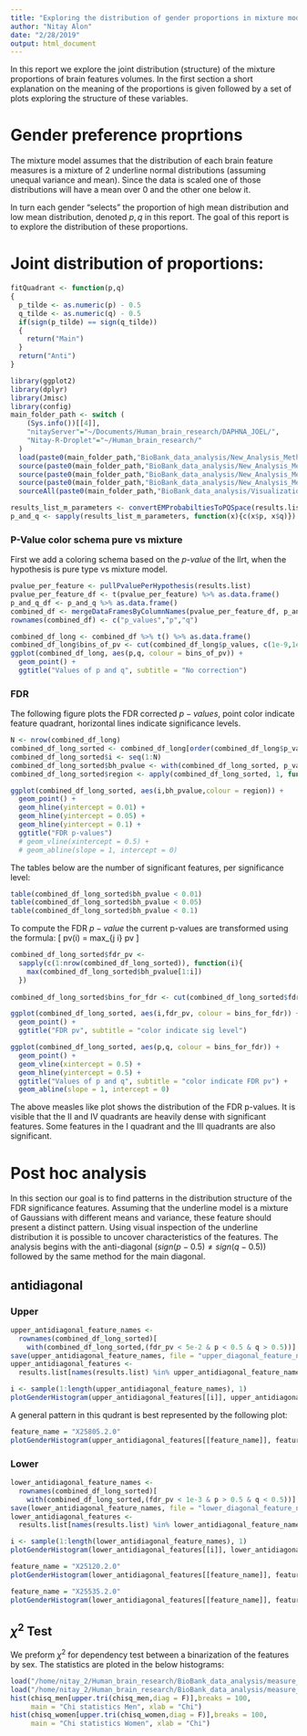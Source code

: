 ```yaml
---
title: "Exploring the distribution of gender proportions in mixture model"
author: "Nitay Alon"
date: "2/28/2019"
output: html_document
---
```


In this report we explore the joint distribution (structure) of the mixture proportions of brain features volumes. In the first section a short explanation on the meaning of the proportions is given followed by a set of plots exploring the structure of these variables. 

# Gender preference proprtions
The mixture model assumes that the distribution of each brain feature measures is a mixture of 2 underline normal distributions (assuming unequal variance and mean). Since the data is scaled one of those distributions will have a mean over 0 and the other one below it. 

In turn each gender "selects" the proportion of high mean distribution and low mean distribution, denoted $p,q$ in this report. The goal of this report is to explore the distribution of these proportions.

# Joint distribution of proportions:
```r
fitQuadrant <- function(p,q)
{
  p_tilde <- as.numeric(p) - 0.5
  q_tilde <- as.numeric(q) - 0.5
  if(sign(p_tilde) == sign(q_tilde))
  {
    return("Main")
  }
  return("Anti")
}
```

```r
library(ggplot2)
library(dplyr)
library(Jmisc)
library(config)
main_folder_path <- switch (
    (Sys.info())[[4]],
    "nitayServer"="~/Documents/Human_brain_research/DAPHNA_JOEL/",
    "Nitay-R-Droplet"="~/Human_brain_research/"
  )
  load(paste0(main_folder_path,"BioBank_data_analysis/New_Analysis_Method/Residuals_analysis_methods/Results/New_analysis_method_results_normalized.RData"))
  source(paste0(main_folder_path,"BioBank_data_analysis/New_Analysis_Method/Residuals_analysis_methods/convert_em_probs_to_pq_space.R"))
  source(paste0(main_folder_path,"BioBank_data_analysis/New_Analysis_Method/Residuals_analysis_methods/merge_data_frames_by_column_names.R"))
  source(paste0(main_folder_path,"BioBank_data_analysis/New_Analysis_Method/Residuals_analysis_methods/convert_em_probs_to_pq_space.R"))
  sourceAll(paste0(main_folder_path,"BioBank_data_analysis/Visualization_methods"))
```

```r
results_list_m_parameters <- convertEMProbabiltiesToPQSpace(results.list)
p_and_q <- sapply(results_list_m_parameters, function(x){c(x$p, x$q)})
```

### P-Value color schema pure vs mixture

First we add a coloring schema based on the *p-value* of the llrt, when the hypothesis is pure type vs mixture model. 
```r
pvalue_per_feature <- pullPvaluePerHypothesis(results.list)
pvalue_per_feature_df <- t(pvalue_per_feature) %>% as.data.frame() 
p_and_q_df <- p_and_q %>% as.data.frame()
combined_df <- mergeDataFramesByColumnNames(pvalue_per_feature_df, p_and_q_df)
rownames(combined_df) <- c("p_values","p","q")
```

```r
combined_df_long <- combined_df %>% t() %>% as.data.frame()
combined_df_long$bins_of_pv <- cut(combined_df_long$p_values, c(1e-9,1e-8,1e-3,1e-2,1))
ggplot(combined_df_long, aes(p,q, colour = bins_of_pv)) + 
  geom_point() + 
  ggtitle("Values of p and q", subtitle = "No correction")
```

### FDR

The following figure plots the FDR corrected $p-values$, point color indicate feature quadrant, horizontal lines indicate significance levels.
```r
N <- nrow(combined_df_long)
combined_df_long_sorted <- combined_df_long[order(combined_df_long$p_values,decreasing = F),]
combined_df_long_sorted$i <- seq(1:N)
combined_df_long_sorted$bh_pvalue <- with(combined_df_long_sorted, p_values * i / N)
combined_df_long_sorted$region <- apply(combined_df_long_sorted, 1, function(x){fitQuadrant(x[2],x[3])})
```

```r
ggplot(combined_df_long_sorted, aes(i,bh_pvalue,colour = region)) + 
  geom_point() +
  geom_hline(yintercept = 0.01) +
  geom_hline(yintercept = 0.05) +
  geom_hline(yintercept = 0.1) +
  ggtitle("FDR p-values")
  # geom_vline(xintercept = 0.5) +
  # geom_abline(slope = 1, intercept = 0)
```

The tables below are the number of significant features, per significance level:

```r
table(combined_df_long_sorted$bh_pvalue < 0.01)
table(combined_df_long_sorted$bh_pvalue < 0.05)
table(combined_df_long_sorted$bh_pvalue < 0.1)
```

To compute the FDR $p-value$ the current p-values are transformed using the formula:
\[
  pv(i) = max_{j \leq i} pv \frac{n}{j} 
\]

```r
combined_df_long_sorted$fdr_pv <- 
  sapply(c(1:nrow(combined_df_long_sorted)), function(i){
    max(combined_df_long_sorted$bh_pvalue[1:i])
  })
  
combined_df_long_sorted$bins_for_fdr <- cut(combined_df_long_sorted$fdr_pv, c(0,1e-2,5e-2,1e-1,1))
```

```r
ggplot(combined_df_long_sorted, aes(i,fdr_pv, colour = bins_for_fdr)) + 
  geom_point() +
  ggtitle("FDR pv", subtitle = "color indicate sig level") 
```
```r
ggplot(combined_df_long_sorted, aes(p,q, colour = bins_for_fdr)) + 
  geom_point() +
  geom_vline(xintercept = 0.5) +
  geom_hline(yintercept = 0.5) +
  ggtitle("Values of p and q", subtitle = "color indicate FDR pv") + 
  geom_abline(slope = 1, intercept = 0)
```

The above measles like plot shows the distribution of the FDR p-values. It is visible that the II and IV quadrants are heavily dense with significant features. Some features in the I quadrant and the III quadrants are also significant. 

# Post hoc analysis

In this section our goal is to find patterns in the distribution structure of the FDR significance features. Assuming that the underline model is a mixture of Gaussians with different means and variance, these feature should present a distinct pattern. Using visual inspection of the underline distribution it is possible to uncover characteristics of the features. The analysis begins with the anti-diagonal ($sign(p-0.5) \neq sign(q-0.5)$) followed by the same method for the main diagonal.

## antidiagonal

### Upper
```r
upper_antidiagonal_feature_names <- 
  rownames(combined_df_long_sorted)[
    with(combined_df_long_sorted,(fdr_pv < 5e-2 & p < 0.5 & q > 0.5))]  
save(upper_antidiagonal_feature_names, file = "upper_diagonal_feature_names.RData")    
upper_antidiagonal_features <- 
  results.list[names(results.list) %in% upper_antidiagonal_feature_names]
```

```r
i <- sample(1:length(upper_antidiagonal_feature_names), 1)
plotGenderHistogram(upper_antidiagonal_features[[i]], upper_antidiagonal_feature_names[i])
```

A general pattern in this qudrant is best represented by the following plot:
```r
feature_name = "X25805.2.0"
plotGenderHistogram(upper_antidiagonal_features[[feature_name]], feature_name)
```

### Lower 
```r
lower_antidiagonal_feature_names <- 
  rownames(combined_df_long_sorted)[
    with(combined_df_long_sorted,(fdr_pv < 1e-3 & p > 0.5 & q < 0.5))]  
save(lower_antidiagonal_feature_names, file = "lower_diagonal_feature_names.RData")  
lower_antidiagonal_features <- 
  results.list[names(results.list) %in% lower_antidiagonal_feature_names]
```

```r
i <- sample(1:length(lower_antidiagonal_feature_names), 1)
plotGenderHistogram(lower_antidiagonal_features[[i]], lower_antidiagonal_feature_names[i])
```

```r
feature_name = "X25120.2.0"
plotGenderHistogram(lower_antidiagonal_features[[feature_name]], feature_name)
```


```r
feature_name = "X25535.2.0"
plotGenderHistogram(lower_antidiagonal_features[[feature_name]], feature_name)
```


## $\chi^2$ Test
We preform $\chi^2$ for dependency test between a binarization of the features by sex. The statistics are ploted in the below histograms:
```r
load("/home/nitay_2/Human_brain_research/BioBank_data_analysis/measure_of_masculinity/men_chisq_test.RData")
load("/home/nitay_2/Human_brain_research/BioBank_data_analysis/measure_of_masculinity/women_chisq_test.RData")
hist(chisq_men[upper.tri(chisq_men,diag = F)],breaks = 100,
     main = "Chi statistics Men", xlab = "Chi")
hist(chisq_women[upper.tri(chisq_women,diag = F)],breaks = 100,
     main = "Chi statistics Women", xlab = "Chi")
```

